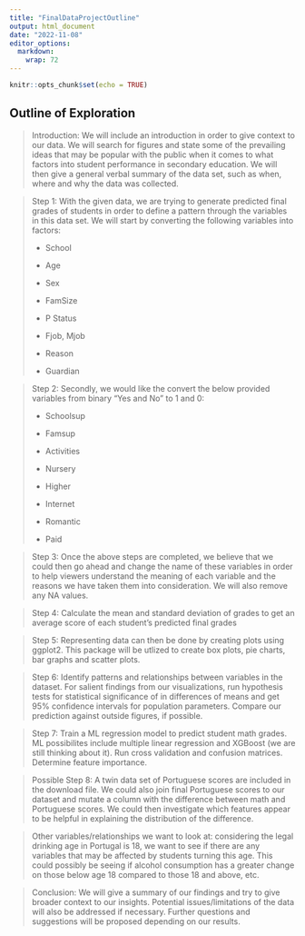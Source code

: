 ```yaml
---
title: "FinalDataProjectOutline"
output: html_document
date: "2022-11-08"
editor_options: 
  markdown: 
    wrap: 72
---
```


```r
knitr::opts_chunk$set(echo = TRUE)
```

## Outline of Exploration

> Introduction: We will include an introduction in order to give context
> to our data. We will search for figures and state some of the
> prevailing ideas that may be popular with the public when it comes to
> what factors into student performance in secondary education. We will
> then give a general verbal summary of the data set, such as when,
> where and why the data was collected.

> Step 1: With the given data, we are trying to generate predicted final
> grades of students in order to define a pattern through the variables
> in this data set. We will start by converting the following variables
> into factors:
>
> -   School
>
> -   Age
>
> -   Sex
>
> -   FamSize
>
> -   P Status
>
> -   Fjob, Mjob
>
> -   Reason
>
> -   Guardian

> Step 2: Secondly, we would like the convert the below provided
> variables from binary "Yes and No" to 1 and 0:
>
> -   Schoolsup
>
> -   Famsup
>
> -   Activities
>
> -   Nursery
>
> -   Higher
>
> -   Internet
>
> -   Romantic
>
> -   Paid

> Step 3: Once the above steps are completed, we believe that we could
> then go ahead and change the name of these variables in order to help
> viewers understand the meaning of each variable and the reasons we
> have taken them into consideration. We will also remove any NA values.

> Step 4: Calculate the mean and standard deviation of grades to get an
> average score of each student's predicted final grades

> Step 5: Representing data can then be done by creating plots using
> ggplot2. This package will be utlized to create box plots, pie charts,
> bar graphs and scatter plots.

> Step 6: Identify patterns and relationships between variables in the
> dataset. For salient findings from our visualizations, run hypothesis
> tests for statistical significance of in differences of means and get
> 95% confidence intervals for population parameters. Compare our
> prediction against outside figures, if possible.

> Step 7: Train a ML regression model to predict student math grades. ML
> possibilites include multiple linear regression and XGBoost (we are
> still thinking about it). Run cross validation and confusion matrices.
> Determine feature importance.

> Possible Step 8: A twin data set of Portuguese scores are included in
> the download file. We could also join final Portuguese scores to our
> dataset and mutate a column with the difference between math and
> Portuguese scores. We could then investigate which features appear to
> be helpful in explaining the distribution of the difference.

> Other variables/relationships we want to look at: considering the
> legal drinking age in Portugal is 18, we want to see if there are any
> variables that may be affected by students turning this age. This
> could possibly be seeing if alcohol consumption has a greater change
> on those below age 18 compared to those 18 and above, etc.

> Conclusion: We will give a summary of our findings and try to give
> broader context to our insights. Potential issues/limitations of the
> data will also be addressed if necessary. Further questions and
> suggestions will be proposed depending on our results.

